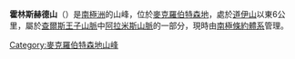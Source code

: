 {{expand|time=2014-01-02T16:47:10+00:00}}
{{unreferenced|time=2014-01-02T16:47:10+00:00}}
{{coord|70|41|S|66|10|E|source:GNIS|display=title}}

'''霍林斯赫德山'''（{{lang-en|Mount Hollingshead}}）是[[南極洲|南極洲]]的山峰，位於[[麥克羅伯特森地|麥克羅伯特森地]]，處於[[道伊山|道伊山]]以東6公里，屬於[[查爾斯王子山脈|查爾斯王子山脈]]中[[阿拉米斯山脈|阿拉米斯山脈]]的一部分，現時由[[南極條約體系|南極條約體系]]管理。

{{DEFAULTSORT:Mount Hollingshead}}
[[Category:麥克羅伯特森地山峰|Category:麥克羅伯特森地山峰]]


{{MacRobertsonLand-geo-stub}}